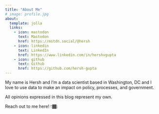 ```yaml
---
title: "About Me"
# image: profile.jpg
about:
  template: jolla
  links:
    - icon: mastodon
      text: Mastodon
      href: https://mstdn.social/@hersh
    - icon: linkedin
      text: LinkedIn
      href: https://www.linkedin.com/in/hershvgupta
    - icon: github
      text: Github
      href: https://github.com/hersh-gupta
---
```


My name is Hersh and I'm a data scientist based in Washington, DC and I love to use data to make an impact on policy, processes, and government. 

All opinions expressed in this blog represent my own.

Reach out to me here! 👇🏾:


